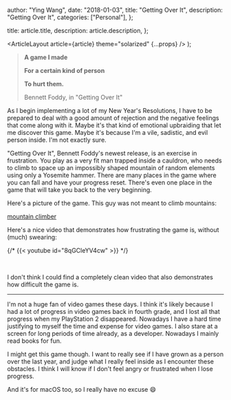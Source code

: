 
  author: "Ying Wang",
  date: "2018-01-03",
  title: "Getting Over It",
  description: "Getting Over It",
  categories: ["Personal"],
};

  title: article.title,
  description: article.description,
};

  <ArticleLayout article={article} theme="solarized" {...props} />
);

> **A game I made**
>
> **For a certain kind of person**
>
> **To hurt them.**
>
> Bennett Foddy, in "Getting Over It"

As I begin implementing a lot of my New Year's Resolutions, I have to be
prepared to deal with a good amount of rejection and the negative feelings that
come along with it. Maybe it's that kind of emotional upbraiding that let me
discover this game. Maybe it's because I'm a vile, sadistic, and evil person
inside. I'm not exactly sure.

"Getting Over It", Bennett Foddy's newest release, is an exercise in
frustration. You play as a very fit man trapped inside a cauldron, who needs to
climb to space up an impossibly shaped mountain of random elements using only a
Yosemite hammer. There are many places in the game where you can fall and have
your progress reset. There's even one place in the game that will take you back
to the very beginning.

Here's a picture of the game. This guy was not meant to climb mountains:

[mountain climber](/img/posts/2018/01/03/getting_over_it_1.jpg)

Here's a nice video that demonstrates how frustrating the game is, without
(much) swearing:

{/* {{< youtube id="8qGCleYV4cw" >}} */}

<br />

I don't think I could find a completely clean video that also demonstrates how
difficult the game is.

---

I'm not a huge fan of video games these days. I think it's likely because I had
a lot of progress in video games back in fourth grade, and I lost all that
progress when my PlayStation 2 disappeared. Nowadays I have a hard time
justifying to myself the time and expense for video games. I also stare at a
screen for long periods of time already, as a developer. Nowadays I mainly read
books for fun.

I might get this game though. I want to really see if I have grown as a person
over the last year, and judge what I really feel inside as I encounter these
obstacles. I think I will know if I don't feel angry or frustrated when I lose
progress.

And it's for macOS too, so I really have no excuse :smile:
